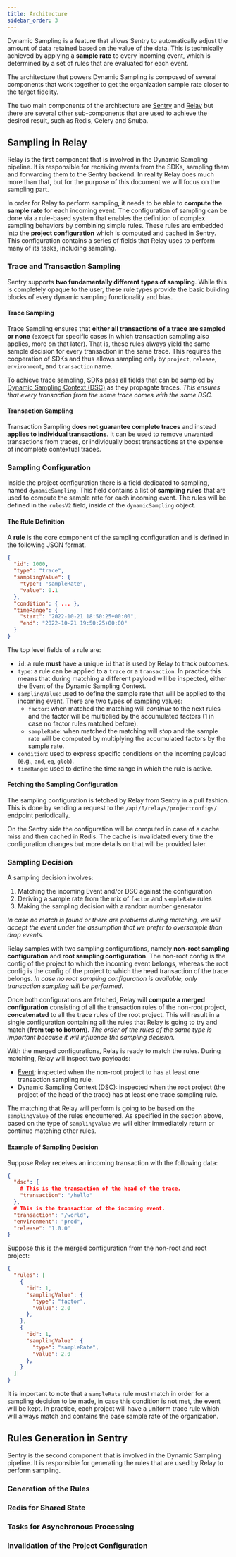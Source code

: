 ```yaml
---
title: Architecture
sidebar_order: 3
---
```


Dynamic Sampling is a feature that allows Sentry to automatically adjust the amount of data retained based on the value of the data. This is technically achieved by applying a **sample rate** to every incoming event, which is determined by a set of rules that are evaluated for each event.

The architecture that powers Dynamic Sampling is composed of several components that work together to get the organization sample rate closer to the target fidelity.

The two main components of the architecture are [Sentry](https://github.com/getsentry/sentry) and [Relay](https://github.com/getsentry/relay) but there are several other sub-components that are used to achieve the desired result, such as Redis, Celery and Snuba.

## Sampling in Relay

Relay is the first component that is involved in the Dynamic Sampling pipeline. It is responsible for receiving events from the SDKs, sampling them and forwarding them to the Sentry backend. In reality Relay does much more than that, but for the purpose of this document we will focus on the sampling part.

In order for Relay to perform sampling, it needs to be able to **compute the sample rate** for each incoming event. The configuration of sampling can be done via a rule-based system that enables the definition of complex sampling behaviors by combining simple rules. These rules are embedded into the **project configuration** which is computed and cached in Sentry. This configuration contains a series of fields that Relay uses to perform many of its tasks, including sampling.

### Trace and Transaction Sampling

Sentry supports **two fundamentally different types of sampling**. While this is completely opaque to the user, these rule types provide the basic building blocks of every dynamic sampling functionality and bias.

#### Trace Sampling

Trace Sampling ensures that **either all transactions of a trace are sampled or none** (except for specific cases in which transaction sampling also applies, more on that later). That is, these rules always yield the same sample decision for every transaction in the same trace. This requires the cooperation of SDKs and thus allows sampling only by `project`, `release`, `environment`, and `transaction` name.

To achieve trace sampling, SDKs pass all fields that can be sampled by [Dynamic Sampling Context (DSC)](/sdk/performance/dynamic-sampling-context/) as they propagate traces. _This ensures that every transaction from the same trace comes with the same DSC._

#### Transaction Sampling

Transaction Sampling **does not guarantee complete traces** and instead **applies to individual transactions**. It can be used to remove unwanted transactions from traces, or individually boost transactions at the expense of incomplete contextual traces.

### Sampling Configuration

Inside the project configuration there is a field dedicated to sampling, named `dynamicSampling`. This field contains a list of **sampling rules** that are used to compute the sample rate for each incoming event. The rules will be defined in the `rulesV2` field, inside of the `dynamicSampling` object.

#### The Rule Definition

A **rule** is the core component of the sampling configuration and is defined in the following JSON format.

```json
{
  "id": 1000,
  "type": "trace",
  "samplingValue": {
    "type": "sampleRate",
    "value": 0.1
  },
  "condition": { ... },
  "timeRange": {
    "start": "2022-10-21 18:50:25+00:00",
    "end": "2022-10-21 19:50:25+00:00"
  }
}
```

The top level fields of a rule are:
- `id`: a rule **must** have a unique `id` that is used by Relay to track outcomes.
- `type`: a rule can be applied to a `trace` or a `transaction`. In practice this means that during matching a different payload will be inspected, either the Event of the Dynamic Sampling Context.
- `samplingValue`: used to define the sample rate that will be applied to the incoming event. There are two types of sampling values:
    - `factor`: when matched the matching will _continue_ to the next rules and the factor will be multiplied by the accumulated factors (1 in case no factor rules matched before).
    - `sampleRate`: when matched the matching will _stop_ and the sample rate will be computed by multiplying the accumulated factors by the sample rate.
- `condition`: used to express specific conditions on the incoming payload (e.g., `and`, `eq`, `glob`).
- `timeRange`: used to define the time range in which the rule is active.

#### Fetching the Sampling Configuration

The sampling configuration is fetched by Relay from Sentry in a pull fashion. This is done by sending a request to the `/api/0/relays/projectconfigs/` endpoint periodically.

On the Sentry side the configuration will be computed in case of a cache miss and then cached in Redis. The cache is invalidated every time the configuration changes but more details on that will be provided later.

### Sampling Decision

A sampling decision involves:

1. Matching the incoming Event and/or DSC against the configuration
2. Deriving a sample rate from the mix of `factor` and `sampleRate` rules
3. Making the sampling decision with a random number generator

_In case no match is found or there are problems during matching, we will accept the event under the assumption that we prefer to oversample than drop events._

Relay samples with two sampling configurations, namely **non-root sampling configuration** and **root sampling configuration**. The non-root config is the config of the project to which the incoming event belongs, whereas the root config is the config of the project to which the head transaction of the trace belongs. *In case no root sampling configuration is available, only transaction sampling will be performed.*

Once both configurations are fetched, Relay will **compute a merged configuration** consisting of all the transaction rules of the non-root project, **concatenated** to all the trace rules of the root project. This will result in a single configuration containing all the rules that Relay is going to try and match (**from top to bottom**). *The order of the rules of the same type is important because it will influence the sampling decision.*

With the merged configurations, Relay is ready to match the rules. During matching, Relay will inspect two payloads:

- [Event](/sdk/event-payloads/): inspected when the non-root project to has at least one transaction sampling rule.
- [Dynamic Sampling Context (DSC)](/sdk/performance/dynamic-sampling-context/): inspected when the root project (the project of the head of the trace) has at least one trace sampling rule.

The matching that Relay will perform is going to be based on the `samplingValue` of the rules encountered. As specified in the section above, based on the type of `samplingValue` we will either immediately return or continue matching other rules.

#### Example of Sampling Decision

Suppose Relay receives an incoming transaction with the following data:

```json
{
  "dsc": {
    # This is the transaction of the head of the trace.
    "transaction": "/hello"
  },
  # This is the transaction of the incoming event.
  "transaction": "/world",
  "environment": "prod",
  "release": "1.0.0"
}
```

Suppose this is the merged configuration from the non-root and root project:

```json
{
  "rules": [
    {
      "id": 1,
      "samplingValue": {
        "type": "factor",
        "value": 2.0
      },
    },
    {
      "id": 1,
      "samplingValue": {
        "type": "sampleRate",
        "value": 2.0
      },
    }
  ]
}
```

<Alert title="⚠️ Note" level="info">

It is important to note that a `sampleRate` rule must match in order for a sampling decision to be made, in case this condition is not met, the event will be kept. In practice, each project will have a uniform trace rule which will always match and contains the base sample rate of the organization.

</Alert>

## Rules Generation in Sentry

Sentry is the second component that is involved in the Dynamic Sampling pipeline. It is responsible for generating the rules that are used by Relay to perform sampling.

### Generation of the Rules

### Redis for Shared State

### Tasks for Asynchronous Processing

### Invalidation of the Project Configuration
